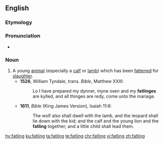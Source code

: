 ==English==

===Etymology===
{{suffix|fat|ling|lang=en}}

===Pronunciation===
* {{a|UK}} {{IPA|/ˈfatlɪŋ/|lang=en}}

===Noun===
{{en-noun}}

# A young [[animal]] (especially a [[calf]] or [[lamb]]) which has been [[fatten]]ed for [[slaughter]].
#* '''1526''', William Tyndale, trans. ''Bible'', Matthew XXIII:
#*: Lo I have prepared my dynner, myne oxen and my '''fatlinges''' are kylled, and all thinges are redy, come unto the mariage.
#* '''1611''', ''Bible'' (King James Version), Isaiah 11:6:
#*: The wolf also shall dwell with the lamb, and the leopard shall lie down with the kid; and the calf and the young lion and the '''fatling''' together; and a little child shall lead them.

[[hy:fatling]]
[[ku:fatling]]
[[ta:fatling]]
[[te:fatling]]
[[chr:fatling]]
[[vi:fatling]]
[[zh:fatling]]